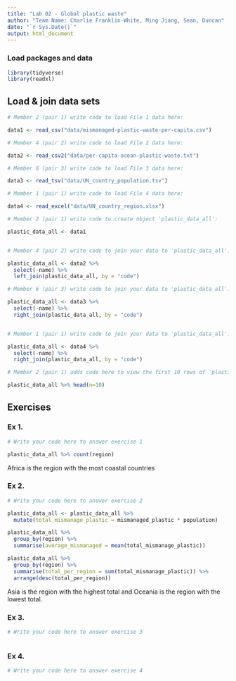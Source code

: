 ```yaml
---
title: "Lab 02 - Global plastic waste"
author: "Team Name: Charlie Franklin-White, Ming Jiang, Sean, Duncan"
date: "`r Sys.Date()`"
output: html_document
---
```


### Load packages and data

```r
library(tidyverse)
library(readxl)
```


## Load & join data sets

```r
# Member 2 (pair 1) write code to load File 1 data here:

data1 <- read_csv("data/mismanaged-plastic-waste-per-capita.csv")

# Member 4 (pair 2) write code to load File 2 data here:

data2 <- read_csv2("data/per-capita-ocean-plastic-waste.txt")

# Member 6 (pair 3) write code to load File 3 data here:

data3 <- read_tsv("data/UN_country_population.tsv")

# Member 1 (pair 1) write code to load File 4 data here:

data4 <- read_excel("data/UN_country_region.xlsx")

```



```r
# Member 2 (pair 1) write code to create object 'plastic_data_all':

plastic_data_all <- data1


# Member 4 (pair 2) write code to join your data to 'plastic_data_all':

plastic_data_all <- data2 %>% 
  select(-name) %>%
  left_join(plastic_data_all, by = "code")

# Member 6 (pair 3) write code to join your data to 'plastic_data_all':

plastic_data_all <- data3 %>%
  select(-name) %>%
  right_join(plastic_data_all, by = "code")


# Member 1 (pair 1) write code to join your data to 'plastic_data_all':

plastic_data_all <- data4 %>%
  select(-name) %>%
  right_join(plastic_data_all, by = "code")

```


```r
# Member 2 (pair 1) adds code here to view the first 10 rows of 'plastic_data_all'

plastic_data_all %>% head(n=10)

```



## Exercises

### Ex 1.

```r
# Write your code here to answer exercise 1

plastic_data_all %>% count(region)

```

Africa is the region with the most coastal countries


### Ex 2.

```r
# Write your code here to answer exercise 2

plastic_data_all <- plastic_data_all %>%
  mutate(total_mismanage_plastic = mismanaged_plastic * population) 

plastic_data_all %>%
  group_by(region) %>%
  summarise(average_mismanaged = mean(total_mismanage_plastic))

plastic_data_all %>%
  group_by(region) %>%
  summarise(total_per_region = sum(total_mismanage_plastic)) %>%
  arrange(desc(total_per_region))


```

Asia is the region with the highest total and Oceania is the region with the lowest total.


### Ex 3.

```r
# Write your code here to answer exercise 3



```


### Ex 4.

```r
# Write your code here to answer exercise 4



```
